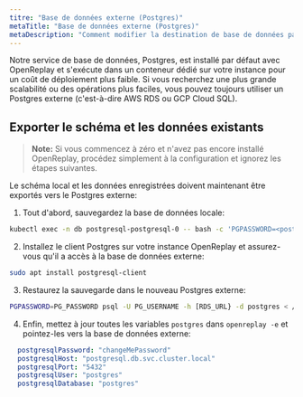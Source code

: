```yaml
---
titre: "Base de données externe (Postgres)"
metaTitle: "Base de données externe (Postgres)"
metaDescription: "Comment modifier la destination de base de données par défaut d'OpenReplay et utiliser une base de données externe."
---
```


Notre service de base de données, Postgres, est installé par défaut avec OpenReplay et s'exécute dans un conteneur dédié sur votre instance pour un coût de déploiement plus faible. Si vous recherchez une plus grande scalabilité ou des opérations plus faciles, vous pouvez toujours utiliser un Postgres externe (c'est-à-dire AWS RDS ou GCP Cloud SQL).

## Exporter le schéma et les données existants

> **Note:** Si vous commencez à zéro et n'avez pas encore installé OpenReplay, procédez simplement à la configuration et ignorez les étapes suivantes.

Le schéma local et les données enregistrées doivent maintenant être exportés vers le Postgres externe:

1. Tout d'abord, sauvegardez la base de données locale:


```bash
kubectl exec -n db postgresql-postgresql-0 -- bash -c 'PGPASSWORD=<postgresPassword from vars.yaml> pg_dumpall -U postgres '"  > ~/path/to/dump.sql
```


2. Installez le client Postgres sur votre instance OpenReplay et assurez-vous qu'il a accès à la base de données externe:


```bash
sudo apt install postgresql-client
```


3. Restaurez la sauvegarde dans le nouveau Postgres externe:


```bash
PGPASSWORD=PG_PASSWORD psql -U PG_USERNAME -h [RDS_URL} -d postgres < /path/to/dump.sql
```


4. Enfin, mettez à jour toutes les variables `postgres` dans `openreplay -e` et pointez-les vers la base de données externe:


```yaml
  postgresqlPassword: "changeMePassword"
  postgresqlHost: "postgresql.db.svc.cluster.local"
  postgresqlPort: "5432"
  postgresqlUser: "postgres"
  postgresqlDatabase: "postgres"
```

